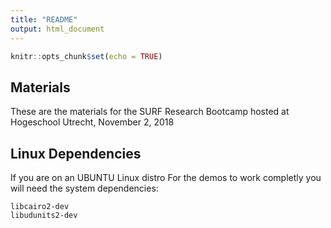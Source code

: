 ```yaml
---
title: "README"
output: html_document
---
```


```r
knitr::opts_chunk$set(echo = TRUE)
```

## Materials

These are the materials for the SURF Research Bootcamp hosted at Hogeschool Utrecht, November 2, 2018

## Linux Dependencies

If you are on an UBUNTU Linux distro
For the demos to work completly you will need the system dependencies:

```
libcairo2-dev
libudunits2-dev
```

